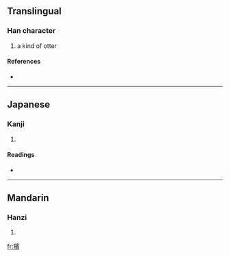 ==Translingual==

===Han character===
{{Han char|rn=94|rad=犬|as=14|sn=17|four=|canj=大竹十一金 (KHJMC)}}

# a kind of otter

====References====
* {{Han ref|kx=0720.170|dkj=20756|dj=1132.050|hdz=21374.110|uh=7371|ud=29553}}

----

==Japanese==

===Kanji===
{{ja-kanji|grade=|rs=犬14}}

# {{defn|Japanese}}

====Readings====
* {{ja-readings|on=[[ひん]] (hin), [[びん]] (bin), [[へん]] (hen)|kun=}}

----

==Mandarin==

===Hanzi===
{{cmn-hanzi|pin=[[pín]] ([[pin2]])|wg=p'in<sup>2</sup>}}

# {{defn|Mandarin}}

[[fr:獱]]
